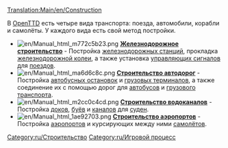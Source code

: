 [[Translation:Main/en/Construction]]{{ru/Оглавление}}

В [[Main/ru/OpenTTD|OpenTTD]] есть четыре вида транспорта: поезда, автомобили, корабли и самолёты. У каждого вида есть свой метод постройки.


*[[File:en/Manual html m772c5b23.png]] '''[[Main/ru/Железнодорожное строительство|Железнодорожное строительство]]''' - Постройка [[Main/ru/Железнодорожные станции|железнодорожных станций]], прокладка [[Main/ru/Строительство колеи|железнодорожной колеи]], а также установка [[Main/ru/Сигналы|управляющих сигналов]] для [[Main/ru/Поезда|поездов]].
*[[File:en/Manual html ma6d6c8c.png]] '''[[Main/ru/Автодороги|Строительство автодорог]]''' - Постройка [[Main/en/Погрузочные площадки/Ru#Автобусная погрузочная площадка|автобусных остановок]] и [[Main/en/Погрузочные площадки/Ru#Грузовая погрузочная площадка|грузовых терминалов]], а также соединение их с помощью дорог для [[Main/ru/Автобус|автобусов]] и [[Main/ru/Автотранспорт|грузового транспорта]].
*[[File:en/Manual html m2cc0c4cd.png]] '''[[Main/ru/Водоканалы|Строительство водоканалов]]''' - Постройка [[Main/en/Water Transport Tiles|доков]], [[Main/en/Waypoints|буёв]] и [[Main/en/Water Transport Tiles|каналов]] для [[Main/ru/Корабли|суден]].
*[[File:en/Manual html 1ae92703.png]] '''[[Main/ru/Постройка аэропорта|Строительство аэропортов]]''' - Постройка [[Main/ru/Аэропорты|аэропортов]] и курсирующих между ними [[Main/ru/Авиация|самолётов]].

[[Category:ru/Строительство]]
[[Category:ru/Игровой процесс]]